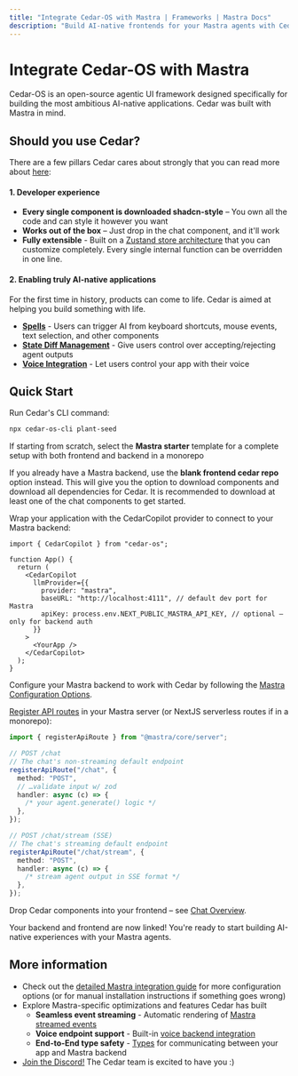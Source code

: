 ```yaml
---
title: "Integrate Cedar-OS with Mastra | Frameworks | Mastra Docs"
description: "Build AI-native frontends for your Mastra agents with Cedar-OS"
---
```



# Integrate Cedar-OS with Mastra

Cedar-OS is an open-source agentic UI framework designed specifically for building the most ambitious AI-native applications. Cedar was built with Mastra in mind.

## Should you use Cedar?

There are a few pillars Cedar cares about strongly that you can read more about [here](https://docs.cedarcopilot.com/introduction/philosophy):

#### 1. Developer experience

- **Every single component is downloaded shadcn-style** – You own all the code and can style it however you want
- **Works out of the box** – Just drop in the chat component, and it'll work
- **Fully extensible** - Built on a [Zustand store architecture](https://docs.cedarcopilot.com/introduction/architecture) that you can customize completely. Every single internal function can be overridden in one line.

#### 2. Enabling truly AI-native applications

For the first time in history, products can come to life. Cedar is aimed at helping you build something with life.

- **[Spells](https://docs.cedarcopilot.com/spells/spells#what-are-spells)** - Users can trigger AI from keyboard shortcuts, mouse events, text selection, and other components
- **[State Diff Management](https://docs.cedarcopilot.com/state-diff/using-state-diff)** - Give users control over accepting/rejecting agent outputs
- **[Voice Integration](https://docs.cedarcopilot.com/voice/voice-integration)** - Let users control your app with their voice

## Quick Start

<Steps>

<StepItem>

Run Cedar's CLI command:

```bash
npx cedar-os-cli plant-seed
```

If starting from scratch, select the **Mastra starter** template for a complete setup with both frontend and backend in a monorepo

If you already have a Mastra backend, use the **blank frontend cedar repo** option instead. This will give you the option to download components and download all dependencies for Cedar. It is recommended to download at least one of the chat components to get started.

</StepItem>

<StepItem>

Wrap your application with the CedarCopilot provider to connect to your Mastra backend:

```tsx
import { CedarCopilot } from "cedar-os";

function App() {
  return (
    <CedarCopilot
      llmProvider={{
        provider: "mastra",
        baseURL: "http://localhost:4111", // default dev port for Mastra
        apiKey: process.env.NEXT_PUBLIC_MASTRA_API_KEY, // optional — only for backend auth
      }}
    >
      <YourApp />
    </CedarCopilot>
  );
}
```

</StepItem>

<StepItem>

Configure your Mastra backend to work with Cedar by following the [Mastra Configuration Options](https://docs.cedarcopilot.com/agent-backend-connection/agent-backend-connection#mastra-configuration-options).

[Register API routes](https://mastra.ai/en/examples/deployment/custom-api-route) in your Mastra server (or NextJS serverless routes if in a monorepo):

```ts mastra/src/index.ts
import { registerApiRoute } from "@mastra/core/server";

// POST /chat
// The chat's non-streaming default endpoint
registerApiRoute("/chat", {
  method: "POST",
  // …validate input w/ zod
  handler: async (c) => {
    /* your agent.generate() logic */
  },
});

// POST /chat/stream (SSE)
// The chat's streaming default endpoint
registerApiRoute("/chat/stream", {
  method: "POST",
  handler: async (c) => {
    /* stream agent output in SSE format */
  },
});
```

</StepItem>

<StepItem>

Drop Cedar components into your frontend – see [Chat Overview](https://docs.cedarcopilot.com/chat/chat-overview).

Your backend and frontend are now linked! You're ready to start building AI-native experiences with your Mastra agents.

</StepItem>

</Steps>

## More information

- Check out the [detailed Mastra integration guide](https://docs.cedarcopilot.com/agent-backend-connection/mastra#extending-mastra) for more configuration options (or for manual installation instructions if something goes wrong)
- Explore Mastra-specific optimizations and features Cedar has built
  - **Seamless event streaming** - Automatic rendering of [Mastra streamed events](https://docs.cedarcopilot.com/chat/custom-message-rendering#mastra-event-renderer)
  - **Voice endpoint support** - Built-in [voice backend integration](https://docs.cedarcopilot.com/voice/agentic-backend#endpoint-configuration)
  - **End-to-End type safety** - [Types](https://docs.cedarcopilot.com/type-safety/typing-agent-requests) for communicating between your app and Mastra backend
- [Join the Discord!](https://discord.gg/4AWawRjNdZ) The Cedar team is excited to have you :)

